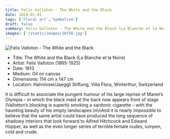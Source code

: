 ```yaml
---
title: Felix Valloton - The White and the Black
date: 2024-01-01
tags: ['Floral art','Symbolism']
draft: false
summary: Felix Valloton - The White and the Black (La Blanche et la Noire)
images: ['/static/images/10756.jpg']
---
```


![Felix Valloton - The White and the Black](/static/images/10756.jpg)

* Title: The White and the Black (La Blanche et la Noire)
* Artist: Felix Valloton (1865-1925)
* Date: 1913
* Medium: Oil on canvas
* Dimensions: 114 cm x 147 cm
* Location: Hahnloser/Jaeggli Stiftung, Villa Flora, Winterthur, Switzerland

It is difficult to associate the pungent humour of his large reprise of Manet’s Olympia – in which the black maid at the back now appears front of stage (Vallotton’s blocking is superb) smoking a sardonic cigarette – with the haunting beauty of his empty landscapes.\n\nAnd it is nearly impossible to believe that the same artist could have produced the long sequence of shadowy interiors that look forward to Alfred Hitchcock and Edward Hopper, as well as the even longer series of terrible female nudes, lumpen, cold and crude.
